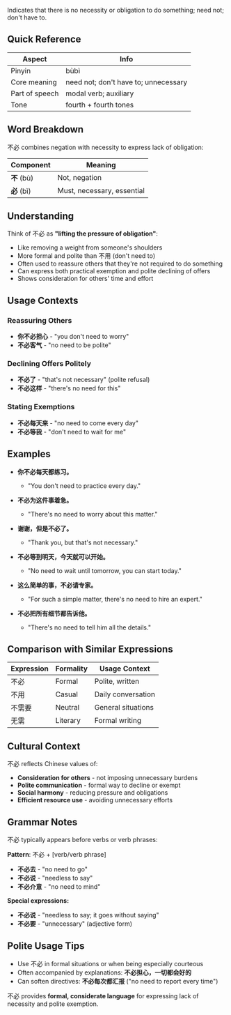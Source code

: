 Indicates that there is no necessity or obligation to do something; need not; don't have to.

## Quick Reference

| Aspect         | Info                                 |
| -------------- | ------------------------------------ |
| Pinyin         | bùbì                                 |
| Core meaning   | need not; don't have to; unnecessary |
| Part of speech | modal verb; auxiliary                |
| Tone           | fourth + fourth tones                |

## Word Breakdown

不必 combines negation with necessity to express lack of obligation:

| Component   | Meaning                    |
| ----------- | -------------------------- |
| **不** (bù) | Not, negation              |
| **必** (bì) | Must, necessary, essential |

## Understanding

Think of 不必 as **"lifting the pressure of obligation"**:

- Like removing a weight from someone's shoulders
- More formal and polite than 不用 (don't need to)
- Often used to reassure others that they're not required to do something
- Can express both practical exemption and polite declining of offers
- Shows consideration for others' time and effort

## Usage Contexts

### **Reassuring Others**

- **你不必担心** - "you don't need to worry"
- **不必客气** - "no need to be polite"

### **Declining Offers Politely**

- **不必了** - "that's not necessary" (polite refusal)
- **不必这样** - "there's no need for this"

### **Stating Exemptions**

- **不必每天来** - "no need to come every day"
- **不必等我** - "don't need to wait for me"

## Examples

- **你不必每天都练习。**
  - "You don't need to practice every day."

- **不必为这件事着急。**
  - "There's no need to worry about this matter."

- **谢谢，但是不必了。**
  - "Thank you, but that's not necessary."

- **不必等到明天，今天就可以开始。**
  - "No need to wait until tomorrow, you can start today."

- **这么简单的事，不必请专家。**
  - "For such a simple matter, there's no need to hire an expert."

- **不必把所有细节都告诉他。**
  - "There's no need to tell him all the details."

## Comparison with Similar Expressions

| Expression | Formality | Usage Context      |
| ---------- | --------- | ------------------ |
| 不必       | Formal    | Polite, written    |
| 不用       | Casual    | Daily conversation |
| 不需要     | Neutral   | General situations |
| 无需       | Literary  | Formal writing     |

## Cultural Context

不必 reflects Chinese values of:

- **Consideration for others** - not imposing unnecessary burdens
- **Polite communication** - formal way to decline or exempt
- **Social harmony** - reducing pressure and obligations
- **Efficient resource use** - avoiding unnecessary efforts

## Grammar Notes

不必 typically appears before verbs or verb phrases:

**Pattern**: 不必 + [verb/verb phrase]

- **不必去** - "no need to go"
- **不必说** - "needless to say"
- **不必介意** - "no need to mind"

**Special expressions:**

- **不必说** - "needless to say; it goes without saying"
- **不必要** - "unnecessary" (adjective form)

## Polite Usage Tips

- Use 不必 in formal situations or when being especially courteous
- Often accompanied by explanations: **不必担心，一切都会好的**
- Can soften directives: **不必每次都汇报** ("no need to report every time")

不必 provides **formal, considerate language** for expressing lack of necessity and polite
exemption.

